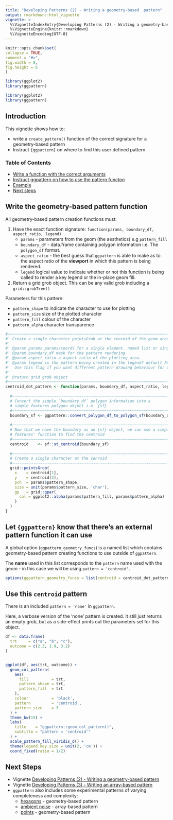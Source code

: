 ```yaml
---
title: "Developing Patterns (2) - Writing a geometry-based  pattern"
output: rmarkdown::html_vignette
vignette: >
  %\VignetteIndexEntry{Developing Patterns (2) - Writing a geometry-based  pattern}
  %\VignetteEngine{knitr::rmarkdown}
  %\VignetteEncoding{UTF-8}
---
```

  
```r
knitr::opts_chunk$set(
collapse = TRUE,
comment = "#>",
fig.width = 8,
fig.height = 6
)

library(ggplot2)
library(ggpattern)
```

```r
library(ggplot2)
library(ggpattern)
```


Introduction
------------------------------------------------------------------------------

This vignette shows how to:

* write a `create_pattern()` function of the correct signature for a geometry-based pattern
* Instruct `{ggpattern}` on where to find this user defined pattern

### Table of Contents

* [Write a function with the correct arguments](#write)
* [Instruct ggpattern on how to use the pattern functon](#instruct)
* [Example](#example)
* [Next steps](#next-steps)



<a name="write"></a> Write the geometry-based pattern function
------------------------------------------------------------------------------


All geometry-based pattern creation functions must:

1. Have the exact function signature: `function(params, boundary_df, aspect_ratio, legend)`
    * `params` - parameters from the geom (the aesthetics) e.g `pattern_fill`
    * `boundary_df` - data.frame containing polygon information i.e. The `polygon_df` format.
    * `aspect_ratio` - the best guess that `ggpattern` is able to make as to the
      aspect ratio of the **viewport** in which this pattern is being rendered.
    * `legend` logical value to indicate whether or not this function is being called
      to render a key legend or the in-place geom fill.
2. Return a grid grob object. This can be any valid grob including a `grid::grobTree()`


Parameters for this pattern:

* `pattern_shape` to indicate the character to use for plotting
* `pattern_size` size of the plotted character
* `pattern_fill` colour of the character
* `pattern_alpha` character transparence


```r
#~~~~~~~~~~~~~~~~~~~~~~~~~~~~~~~~~~~~~~~~~~~~~~~~~~~~~~~~~~~~~~~~~~~~~~~~~~~~~
#' Create a single character pointsGrob at the cenroid of the geom area
#'
#' @param params params/coords for a single element. named list or single row data.frame
#' @param boundary_df mask for the pattern rendering
#' @param aspect_ratio a aspect ratio of the plotting area.
#' @param legend is the pattern being created in the legend? default FALSE.
#'  Use this flag if you want different pattern drawing behaviour for the legend.
#'
#' @return grid grob object
#~~~~~~~~~~~~~~~~~~~~~~~~~~~~~~~~~~~~~~~~~~~~~~~~~~~~~~~~~~~~~~~~~~~~~~~~~~~~~
centroid_dot_pattern <- function(params, boundary_df, aspect_ratio, legend) {
  
  #~~~~~~~~~~~~~~~~~~~~~~~~~~~~~~~~~~~~~~~~~~~~~~~~~~~~~~~~~~~~~~~~~~~~~~~~~~~
  # Convert the simple `boundary_df` polygon information into a 
  # simple features polygon object i.e. {sf}
  #~~~~~~~~~~~~~~~~~~~~~~~~~~~~~~~~~~~~~~~~~~~~~~~~~~~~~~~~~~~~~~~~~~~~~~~~~~~
  boundary_sf <- ggpattern::convert_polygon_df_to_polygon_sf(boundary_df)
  
  #~~~~~~~~~~~~~~~~~~~~~~~~~~~~~~~~~~~~~~~~~~~~~~~~~~~~~~~~~~~~~~~~~~~~~~~~~~~
  # Now that we have the boundary as an {sf} object, we can use a simple
  # features' function to find the centroid
  #~~~~~~~~~~~~~~~~~~~~~~~~~~~~~~~~~~~~~~~~~~~~~~~~~~~~~~~~~~~~~~~~~~~~~~~~~~~
  centroid    <- sf::st_centroid(boundary_sf)
  
  #~~~~~~~~~~~~~~~~~~~~~~~~~~~~~~~~~~~~~~~~~~~~~~~~~~~~~~~~~~~~~~~~~~~~~~~~~~~
  # Create a single character at the cenroid
  #~~~~~~~~~~~~~~~~~~~~~~~~~~~~~~~~~~~~~~~~~~~~~~~~~~~~~~~~~~~~~~~~~~~~~~~~~~~
  grid::pointsGrob(
    x    = centroid[1],
    y    = centroid[2],
    pch  = params$pattern_shape,
    size = unit(params$pattern_size, 'char'),
    gp   = grid::gpar(
      col = ggplot2::alpha(params$pattern_fill, params$pattern_alpha)
    )
  )
}
```



<a name="instruct"></a> Let `{ggpattern}` know that there's an external pattern function it can use
------------------------------------------------------------------------------

A global option (`ggpattern_geometry_funcs`) is a named list which contains 
geometry-based pattern creating functions to use outside of `ggpattern`.

The **name** used in this list corresponds to the `pattern` name used with 
the geom - in this case we will be using `pattern = 'centroid'`.


```r
options(ggpattern_geometry_funcs = list(centroid = centroid_dot_pattern))
```


<a name="example"></a> Use this `centroid` pattern
------------------------------------------------------------------------------

There is an included `pattern = 'none'` in `ggpattern`.

Here, a verbose version of the 'none' pattern is created.  It still just returns
an empty grob, but as a side-effect prints out the parameters set for this object.

```r
df <- data.frame(
  trt     = c("a", "b", "c"), 
  outcome = c(2.3, 1.9, 3.2)
)


ggplot(df, aes(trt, outcome)) +
  geom_col_pattern(
    aes(
      fill          = trt,
      pattern_shape = trt,
      pattern_fill  = trt
    ),
    colour          = 'black',
    pattern         = 'centroid',
    pattern_size    = 3
  ) +
  theme_bw(15) +
  labs(
    title    = "ggpattern::geom_col_pattern()",
    subtitle = "pattern = 'centroid'"
  ) +
  scale_pattern_fill_viridis_d() + 
  theme(legend.key.size = unit(2, 'cm')) +
  coord_fixed(ratio = 1/2)
```





<a name="next-steps"></a>Next Steps
------------------------------------------------------------------------------

* Vignette [Developing Patterns (2) - Writing a geometry-based  pattern](https://coolbutuseless.github.io/package/ggpattern/articles/developing-patterns-2.html)
* Vignette [Developing Patterns (3) - Writing an array-based  pattern](https://coolbutuseless.github.io/package/ggpattern/articles/developing-patterns-3.html)
* `ggpattern` also includes some experimental patterns of varying completeness and 
   complexity:
    * [hexagons](https://coolbutuseless.github.io/package/ggpattern/articles/experimental-pattern-hex-1.html) - geometry-based pattern
    * [ambient noise](https://coolbutuseless.github.io/package/ggpattern/articles/experimental-pattern-ambient.html) - array-based pattern
    * [points](https://coolbutuseless.github.io/package/ggpattern/articles/experimental-pattern-points.html) - geometry-based pattern
